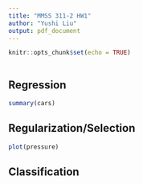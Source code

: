 ```yaml
---
title: "MMSS 311-2 HW1"
author: "Yushi Liu"
output: pdf_document
---
```


```r
knitr::opts_chunk$set(echo = TRUE)
```

```r

```

## Regression

```r
summary(cars)
```

## Regularization/Selection

```r
plot(pressure)
```

## Classification